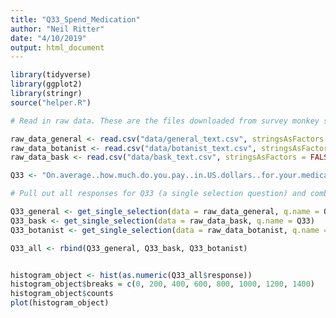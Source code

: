 ```yaml
---
title: "Q33_Spend_Medication"
author: "Neil Ritter"
date: "4/10/2019"
output: html_document
---
```



```r
library(tidyverse)
library(ggplot2)
library(stringr)
source("helper.R")
```


```r
# Read in raw data. These are the files downloaded from survey monkey saved as a .csv

raw_data_general <- read.csv("data/general_text.csv", stringsAsFactors = FALSE)
raw_data_botanist <- read.csv("data/botanist_text.csv", stringsAsFactors = FALSE)
raw_data_bask <- read.csv("data/bask_text.csv", stringsAsFactors = FALSE)

```

```r
Q33 <- "On.average..how.much.do.you.pay..in.US.dollars..for.your.medications.on.a.monthly.basis.out.of.pocket."

# Pull out all responses for Q33 (a single selection question) and combine

Q33_general <- get_single_selection(data = raw_data_general, q.name = Q33)
Q33_bask <- get_single_selection(data = raw_data_bask, q.name = Q33)
Q33_botanist <- get_single_selection(data = raw_data_botanist, q.name = Q33)

Q33_all <- rbind(Q33_general, Q33_bask, Q33_botanist)



```

```r

histogram_object <- hist(as.numeric(Q33_all$response))
histogram_object$breaks = c(0, 200, 400, 600, 800, 1000, 1200, 1400)
histogram_object$counts
plot(histogram_object)

```
